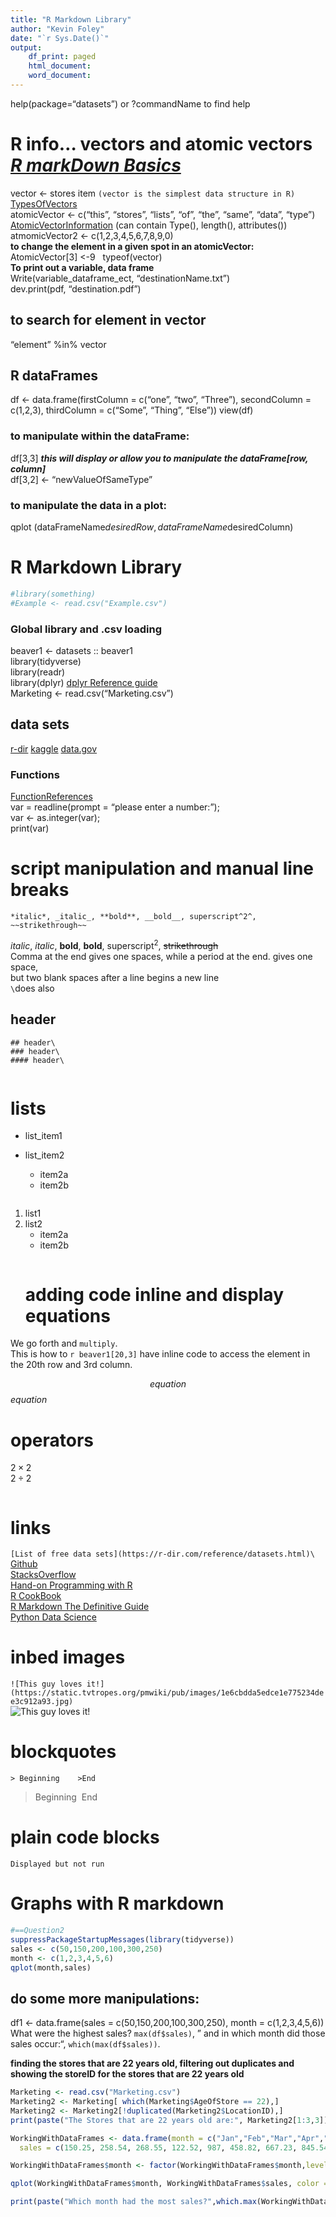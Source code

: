 ---
title: "R Markdown Library"
author: "Kevin Foley"
date: "`r Sys.Date()`"
output:
    df_print: paged
    html_document:
    word_document:
---
<!---word_document: --->
<!--
2022/7/13 created 
This was the creation of the R markdown Library
I will try to put everything on here I come across in a useful manner
-->
help(package="datasets") or ?commandName to find help

# R info...   vectors and atomic vectors  [  *R markDown Basics*](https://rmarkdown.rstudio.com/authoring_basics.html)  
vector <- stores item  ```(vector is the simplest data structure in R)```  [TypesOfVectors](https://www.geeksforgeeks.org/types-of-vectors-in-r-programming/#:~:text=Atomic%20vectors%20are%20probably%20the,also%20different%20from%20a%20list.)   \      
atomicVector <- c("this", "stores", "lists", "of", "the", "same", "data", "type")  
[AtomicVectorInformation](https://www.geeksforgeeks.org/types-of-vectors-in-r-programming/#:~:text=Atomic%20vectors%20are%20probably%20the,also%20different%20from%20a%20list.) (can contain Type(), length(), attributes())\
atmomicVector2 <- c(1,2,3,4,5,6,7,8,9,0)   
**to change the element in a given spot in an atomicVector:**   
AtomicVector[3] <-9 <!--- this 9 is the new element to put in the index # 3 slot, can also be done with several index #s --->\  
typeof(vector) <!-- responds with what type of (contents) the variable is --->  
**To print out a variable, data frame**   
Write(variable_dataframe_ect, "destinationName.txt")  
dev.print(pdf, "destination.pdf") 

## to search for element in vector
"element" %in% vector

## R dataFrames        

<!--- columns must contain likes--->  
df <- data.frame(firstColumn = c("one", "two", "Three"),  secondColumn = c(1,2,3),  thirdColumn = c("Some", "Thing", "Else")) view(df)

### to manipulate within the dataFrame:

df[3,3] *___this will display or allow you to manipulate the dataFrame[row, column]___*   
df[3,2] <- "newValueOfSameType"

### to manipulate the data in a plot:   

qplot (dataFrameName$desiredRow,dataFrameName$desiredColumn)

# R Markdown Library  

```{r global Library and .csv loading}
#library(something)
#Example <- read.csv("Example.csv")
```
### Global library and .csv loading  
beaver1 <- datasets :: beaver1\
library(tidyverse)\
library(readr)\
library(dplyr) [dplyr Reference guide](https://www.geeksforgeeks.org/dplyr-package-in-r-programming/?ref=lbp)   
Marketing <- read.csv("Marketing.csv")

## data sets   
[r-dir](https://rmarkdown.rstudio.com/authoring_basics.html)
[kaggle](https://www.kaggle.com/datasets)
[data.gov](https://catalog.data.gov/dataset?res_format=CSV)   

### Functions
[FunctionReferences](https://www.geeksforgeeks.org/functions-in-r-programming/?ref=lbp)   
var = readline(prompt = "please enter a number:");  
var <- as.integer(var);  
print(var)


# script manipulation and manual line breaks
```
*italic*, _italic_, **bold**, __bold__, superscript^2^, ~~strikethrough~~
```
*italic*,  _italic_, **bold**, __bold__, superscript^2^, ~~strikethrough~~  
Comma at the end gives one spaces,
while a period at the end.
gives one space,  
but two blank spaces after a line begins a new line  
`\`does also

## header\

```
## header\
### header\
#### header\
```

```{r  bulleted list}

```
# lists
* list_item1

* list_item2
    + item2a
    + item2b
    
```{r ordered lists}

```
1. list1
2. list2
    + item2a
    + item2b
```{r inline R code}

```
# adding code inline and display equations

We go forth and \times`multiply`.\
This is how to `r beaver1[20,3]`  have inline code to access the element in the 20th row and 3rd column.

$$equation$$
$equation$  

# operators

$2\times2$\
$2\div2$



```{r Links}

```

# links

```[List of free data sets](https://r-dir.com/reference/datasets.html)\```   
[Github](www.gethub.com)\
[StacksOverflow](www.stacksoverflow.com)\
[Hand-on Programming with R](https://rstudio-education.github.io/hopr/)\
[R CookBook](https://rc2e.com/)\
[R Markdown The Definitive Guide](https://bookdown.org/yihui/rmarkdown/)\
[Python Data Science](https://jakevdp.github.io/PythonDataScienceHandbook/)\


# inbed images\
```![This guy loves it!](https://static.tvtropes.org/pmwiki/pub/images/1e6cbdda5edce1e775234dee3c912a93.jpg)```   \
![This guy loves it!](https://static.tvtropes.org/pmwiki/pub/images/1e6cbdda5edce1e775234dee3c912a93.jpg)

# blockquotes\  <!--- block the quote in html but indents in Doc--->

```> Beginning
   >End```

> Beginning\  
> End\

# plain code blocks
```
Displayed but not run
```

<!---  Not working for some reason
# at the bottom of the doc

[id]: https://static.tvtropes.org/pmwiki/pub/images/1e6cbdda5edce1e775234dee3c912a93.jpg "Title"
[id]: http://example.com/ "Title"
--->

# Graphs with R markdown

```{r tidyverse plot for sales by month, echo = TRUE}
#==Question2
suppressPackageStartupMessages(library(tidyverse))
sales <- c(50,150,200,100,300,250)
month <- c(1,2,3,4,5,6)
qplot(month,sales)
```

## do some more manipulations: 
df1 <- data.frame(sales = c(50,150,200,100,300,250), month = c(1,2,3,4,5,6))   
What were the highest sales? `max(df$sales)`, " and in which month did those sales occur:", `which(max(df$sales))`.


**finding the stores that are 22 years old, filtering out duplicates and showing the storeID for the stores that are 22 years old**\

```{r filtering down to a column and removing duplicates in that column}
Marketing <- read.csv("Marketing.csv")
Marketing2 <- Marketing[ which(Marketing$AgeOfStore == 22),]
Marketing2 <- Marketing2[!duplicated(Marketing2$LocationID),]
print(paste("The Stores that are 22 years old are:", Marketing2[1:3,3]))      
```




<!---this next manipulation effectively manipulates the x and y axis titles, removes the legend, and adds color. --->
```{r Working with Data Frames}
WorkingWithDataFrames <- data.frame(month = c("Jan","Feb","Mar","Apr","May","Jun","Jul","Aug","Sep","Oct","Nov","Dec"),
  sales = c(150.25, 258.54, 268.55, 122.52, 987, 458.82, 667.23, 845.54, 586.78, 888.58, 756.12, 456.84))

WorkingWithDataFrames$month <- factor(WorkingWithDataFrames$month,level = month.abb)  

qplot(WorkingWithDataFrames$month, WorkingWithDataFrames$sales, color = WorkingWithDataFrames$sales, xlab = "Months", ylab = "Sales") + theme(legend.position = "none")   

print(paste("Which month had the most sales?",which.max(WorkingWithDataFrames$sales)," and the sales were:",max(WorkingWithDataFrames$sales), "Which month had the least sales?",which.min(WorkingWithDataFrames$sales),"and the sales were:",min(WorkingWithDataFrames$sales)))

```
    